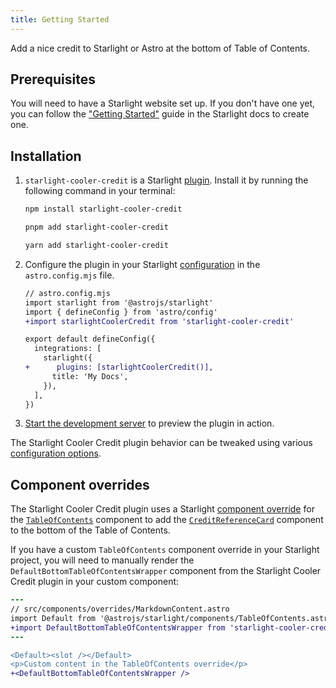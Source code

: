 ```yaml
---
title: Getting Started
---
```


Add a nice credit to Starlight or Astro at the bottom of Table of Contents.

## Prerequisites

You will need to have a Starlight website set up.
If you don't have one yet, you can follow the ["Getting Started"](https://starlight.astro.build/getting-started) guide in the Starlight docs to create one.

## Installation


<Steps>

1. `starlight-cooler-credit` is a Starlight [plugin](https://starlight.astro.build/reference/plugins/). Install it by running the following command in your terminal:

   <Tabs syncKey="pkg">

   <TabItem label="npm">

   ```sh
   npm install starlight-cooler-credit
   ```

   </TabItem>

   <TabItem label="pnpm">

   ```sh
   pnpm add starlight-cooler-credit
   ```

   </TabItem>

   <TabItem label="Yarn">

   ```sh
   yarn add starlight-cooler-credit
   ```

   </TabItem>

   </Tabs>

2. Configure the plugin in your Starlight [configuration](https://starlight.astro.build/reference/configuration/#plugins) in the `astro.config.mjs` file.

   ```diff lang="js"
   // astro.config.mjs
   import starlight from '@astrojs/starlight'
   import { defineConfig } from 'astro/config'
   +import starlightCoolerCredit from 'starlight-cooler-credit'

   export default defineConfig({
     integrations: [
       starlight({
   +      plugins: [starlightCoolerCredit()],
         title: 'My Docs',
       }),
     ],
   })
   ```

3. [Start the development server](https://starlight.astro.build/getting-started/#start-the-development-server) to preview the plugin in action.

</Steps>

The Starlight Cooler Credit plugin behavior can be tweaked using various [configuration options](/configuration).

## Component overrides

The Starlight Cooler Credit plugin uses a Starlight [component override](https://starlight.astro.build/guides/overriding-components/) for the [`TableOfContents`](https://starlight.astro.build/reference/overrides/#tableofcontents) component to add the [`CreditReferenceCard`](/credit-reference-card) component to the bottom of the Table of Contents.

If you have a custom `TableOfContents` component override in your Starlight project, you will need to manually render the `DefaultBottomTableOfContentsWrapper` component from the Starlight Cooler Credit plugin in your custom component:

```diff lang="astro"
---
// src/components/overrides/MarkdownContent.astro
import Default from '@astrojs/starlight/components/TableOfContents.astro'
+import DefaultBottomTableOfContentsWrapper from 'starlight-cooler-credit/components/DefaultBottomTableOfContentsWrapper.astro'
---

<Default><slot /></Default>
<p>Custom content in the TableOfContents override</p>
+<DefaultBottomTableOfContentsWrapper />
```
